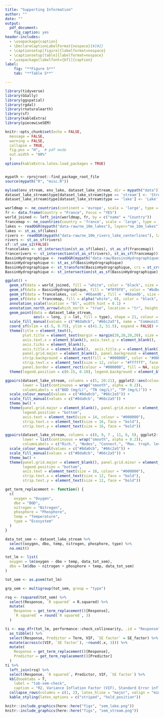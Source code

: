 ```yaml
---
title: "Supporting Information"
author: ""
date: ""
output:
  pdf_document:
    fig_caption: yes
header-includes:
  - \usepackage{caption}
  - \DeclareCaptionLabelFormat{nospace}{#1#2}
  - \captionsetup[figure]{labelformat=nospace}
  - \captionsetup[table]{labelformat=nospace}
  - \usepackage[labelfont={bf}]{caption}
label:
    fig: "**Figure S**"
    tab: "**Table S**"

---
```


```r
library(tidyverse)
library(GGally)
library(ggspatial)
library(rgdal)
library(rnaturalearth)
library(sf)
library(kableExtra)
library(piecewiseSEM)

knitr::opts_chunk$set(echo = FALSE,
  message = FALSE,
  warning = FALSE,
  collapse = TRUE,
  fig.pos = "H",  # pdf mode
  out.width = "80%"
  )
options(kableExtra.latex.load_packages = TRUE)


mypath <- rprojroot::find_package_root_file
source(mypath("R", "misc.R"))

myload(env_stream, env_lake, dataset_lake_stream, dir = mypath("data"))
dataset_lake_stream$type[dataset_lake_stream$type == 'stream'] <- 'Stream'
dataset_lake_stream$type[dataset_lake_stream$type == 'lake'] <- 'Lake'
```


\def\figurename{Figure S}
\def\tablename{Table S}


```r

worldmap <- ne_countries(continent = 'europe', scale = 'large', type = 'countries', returnclass = 'sf')
fr <- data.frame(Country = "France", Focus = "YES")
world_joined <- left_join(worldmap, fr, by = c("name" = "Country"))
francemap <- ne_countries(country = 'france', scale = 'large', type = 'countries', returnclass = 'sf')
lakes <- readOGR(mypath("data-raw/ne_10m_lakes"), layer="ne_10m_lakes")
lakes <- st_as_sf(lakes)
rivers <- readOGR(mypath("data-raw/ne_10m_rivers_lake_centerlines"), layer="ne_10m_rivers_lake_centerlines")
rivers <- st_as_sf(rivers)
sf::sf_use_s2(FALSE)
francelakes <- st_intersection(st_as_sf(lakes), st_as_sf(francemap))
francerivers <- st_intersection(st_as_sf(rivers), st_as_sf(francemap))
BassinHydrographique <- readOGR(mypath("data-raw/BassinsHydrographiques_Métropole2019_BDTopage"), layer="BassinHydrographique")
BassinHydrographique <- st_as_sf(BassinHydrographique)
BassinHydrographique <- st_transform(BassinHydrographique, crs = st_crs(francemap))
BassinHydrographique <- st_intersection(st_as_sf(BassinHydrographique), st_as_sf(francemap))

```

```r

ggplot() +
  geom_sf(data = world_joined, fill = "white", color = "black", size = 0.05) +
  geom_sf(data = BassinHydrographique, fill = "#f0f0f0", color = "#bdbdbd", size = 0.25) +
  geom_sf(data = francelakes, col = '#6baed6', fill = '#6baed6', size = 0.05) +
  geom_sf(data = francemap, fill = alpha("white", 0), color = "black", size = 0.6) +
  annotation_scale(location = "bl", width_hint = 0.1) +
  annotation_north_arrow(which_north = "true", location = "tr", height = unit(0.5, "cm"), width = unit(0.5, "cm"), style = north_arrow_orienteering(fill = c("black", "black"), text_size = 6)) +
  geom_point(data = dataset_lake_stream,
             aes(x = long, y = lat, fill = type), shape = 21, colour = "#000000", size = 2) +
  scale_fill_manual(values = c("#8da0cb", "#66c2a5"), name = "Communities samples") +
  coord_sf(xlim = c(-5, 9.75), ylim = c(41.3, 51.5), expand = FALSE) +
  theme(title = element_text(),
        plot.title = element_text(margin = margin(20,20,20,20), size = 18, hjust = 0.5),
        axis.text.x = element_blank(), axis.text.y = element_blank(),
        axis.ticks = element_blank(),
        axis.title.x = element_blank(),  axis.title.y = element_blank(),
        panel.grid.major = element_blank(), panel.background = element_blank(),
        strip.background = element_rect(fill = "#000000", color = "#000000", size = 1, linetype = "solid"),
        strip.text.x = element_text(size = 12, color = "#ffffff", face = "bold"),
        panel.border = element_rect(colour = "#000000", fill = NA, size = 1)) +
  theme(legend.position = c(0.15, 0.10), legend.background = element_blank(), legend.key = element_blank())

```



```r

ggpairs(dataset_lake_stream, columns = c(5, 20:21), ggplot2::aes(colour = type),
        lower = list(continuous = wrap("smooth", alpha = 0.2)),
        columnLabels = c("BOD (mg/L)", "TN (mg/L)", "TP (mg/L)")) +
  scale_colour_manual(values = c("#8da0cb", "#66c2a5")) +
  scale_fill_manual(values = c("#8da0cb", "#66c2a5")) +
  theme_bw() +
  theme(panel.grid.major = element_blank(), panel.grid.minor = element_blank(),
        legend.position = "bottom",
        axis.text = element_text(size = 14, colour = "#000000"),
        strip.text.x = element_text(size = 16, face = "bold"),
        strip.text.y = element_text(size = 16, face = "bold"))

```



```r

ggpairs(dataset_lake_stream, columns = c(8, 9, 7 , 11, 6, 5), ggplot2::aes(colour = type),
        lower = list(continuous = wrap("smooth", alpha = 0.2)),
        columnLabels = c("Rich.", "Nodes", "Connect.", "Max. troph. level", "Temp. (°C)", "DBO (mg/L)")) +
  scale_colour_manual(values = c("#8da0cb", "#66c2a5")) +
  scale_fill_manual(values = c("#8da0cb", "#66c2a5")) +
  theme_bw() +
  theme(panel.grid.major = element_blank(), panel.grid.minor = element_blank(),
        legend.position = "bottom",
        axis.text = element_text(size = 10, colour = "#000000"),
        strip.text.x = element_text(size = 12, face = "bold"),
        strip.text.y = element_text(size = 12, face = "bold"))
```

```r
get_term_replacement <- function() {
  c(
    oxygen = "Oxygen",
    dbo = "BOD",
    nitrogen = "Nitrogen",
    phosphore = "Phosphore",
    temp = "Temperature",
    type = "Ecosystem"
  )
}
```


```r
data_tot_sem <- dataset_lake_stream %>%
  select(oxygen, dbo, temp, nitrogen, phosphore, type) %>%
  na.omit()

tot_lm <- list(
  oxygen = lm(oxygen ~ dbo + temp, data_tot_sem),
  dbo = lm(dbo ~ nitrogen + phosphore + temp, data_tot_sem)
)

tot_sem <- as.psem(tot_lm)

grp_sem <- multigroup(tot_sem, group = "type")
```

```r
rsq <- rsquared(tot_sem) %>%
  select(Response, `R squared` = R.squared) %>%
  mutate(
    Response = get_term_replacement()[Response],
    `R squared` = round(`R squared`, 3)
  )
```

```r
ti <- map_dfr(tot_lm, performance::check_collinearity, .id = "Response") %>%
  as_tibble() %>%
  select(Response, Predictor = Term, VIF, `SE factor` = SE_factor) %>%
  mutate(across(c(VIF, `SE factor`), ~round(.x, 3))) %>%
  mutate(
    Response = get_term_replacement()[Response],
    Predictor = get_term_replacement()[Predictor]
  )
ti %>%
  left_join(rsq) %>%
  select(Response, `R squared`, Predictor, VIF, `SE factor`) %>%
  kbl(booktabs = T,
    label = "tab-sem-check",
    caption = "R2, Variance Inflation Factor (VIF), Standard Error inflation factors for the Structural Equation Model (SEM) explaining dissolved oxygen concentration. VIF values and SE factors are very close to one, indication that the SEM displays low multicollinearity.") %>%
  collapse_rows(columns = c(1, 2), latex_hline = "major", valign = "middle") %>%
  kable_styling(latex_options = c("striped", "hold_position"))
```

```r
knitr::include_graphics(here::here("figs", "sem_lake.png"))
knitr::include_graphics(here::here("figs", "sem_stream.png"))
```
